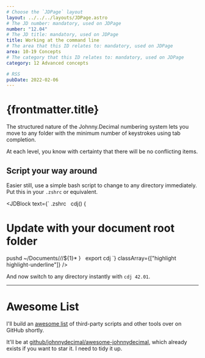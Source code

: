 ```yaml
---
# Choose the `JDPage` layout
layout: ../../../layouts/JDPage.astro
# The JD number: mandatory, used on JDPage
number: "12.04"
# The JD title: mandatory, used on JDPage
title: Working at the command line
# The area that this ID relates to: mandatory, used on JDPage
area: 10-19 Concepts
# The category that this ID relates to: mandatory, used on JDPage
category: 12 Advanced concepts

# RSS
pubDate: 2022-02-06
---
```



# {frontmatter.title}

The structured nature of the Johnny.Decimal numbering system lets you move to any folder with the minimum number of keystrokes using tab completion.

At each level, you know with certainty that there will be no conflicting items.

<TerminalTabCompletion />

## Script your way around

Easier still, use a simple bash script to change to any directory immediately. Put this in your `.zshrc` or equivalent.

<JDBlock
  text={`
.zshrc
&nbsp;
cdj() {
  # Update with your document root folder
  pushd ~/Documents/*/*/\$\{1\}*
}
&nbsp;
export cdj
`}
  classArray={["highlight highlight-underline"]}
/>

And now switch to any directory instantly with `cdj 42.01`.

---

# Awesome List

I'll build an [awesome list](https://github.com/topics/awesome) of third-party scripts and other tools over on GitHub shortly.

It'll be at [github/johnnydecimal/awesome-johnnydecimal](https://github.com/johnnydecimal/awesome-johnnydecimal), which already exists if you want to star it. I need to tidy it up.
